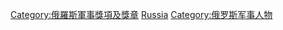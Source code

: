 [[Category:俄羅斯軍事獎項及獎章|Category:俄羅斯軍事獎項及獎章]]
[[Category:軍事獎項及獎章持有人|Russia]]
[[Category:俄罗斯军事人物|Category:俄罗斯军事人物]]